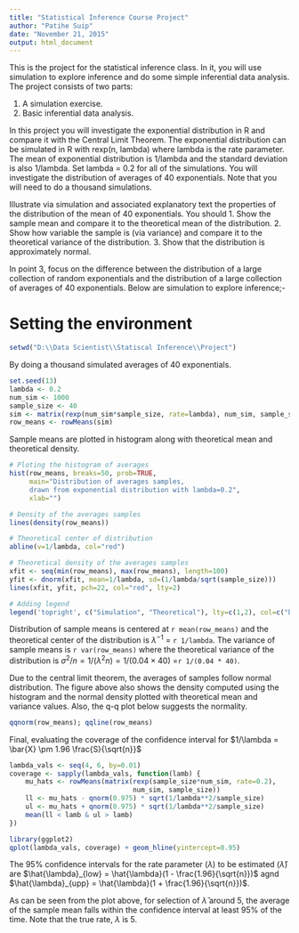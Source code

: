 ```yaml
---
title: "Statistical Inference Course Project"
author: "Patihe Suip"
date: "November 21, 2015"
output: html_document
---
```


This is the project for the statistical inference class. In it, you will use simulation to explore inference and do some simple inferential data analysis. The project consists of two parts:

1. A simulation exercise.
2. Basic inferential data analysis.

In this project you will investigate the exponential distribution in R and compare it with the Central Limit Theorem. The exponential distribution can be simulated in R with rexp(n, lambda) where lambda is the rate parameter. The mean of exponential distribution is 1/lambda and the standard deviation is also 1/lambda. Set lambda = 0.2 for all of the simulations. You will investigate the distribution of averages of 40 exponentials. Note that you will need to do a thousand simulations.

Illustrate via simulation and associated explanatory text the properties of the distribution of the mean of 40 exponentials.  You should
1. Show the sample mean and compare it to the theoretical mean of the distribution.
2. Show how variable the sample is (via variance) and compare it to the theoretical variance of the distribution.
3. Show that the distribution is approximately normal.

In point 3, focus on the difference between the distribution of a large collection of random exponentials and the distribution of a large collection of averages of 40 exponentials. Below are simulation to explore inference;-

# Setting the environment

```r
setwd("D:\\Data Scientist\\Statiscal Inference\\Project")
```

By doing a thousand simulated averages of 40 exponentials.

```r
set.seed(13)
lambda <- 0.2
num_sim <- 1000
sample_size <- 40
sim <- matrix(rexp(num_sim*sample_size, rate=lambda), num_sim, sample_size)
row_means <- rowMeans(sim)
```

Sample means are plotted in histogram along with theoretical mean and theoretical density.

```r
# Ploting the histogram of averages
hist(row_means, breaks=50, prob=TRUE,
     main="Distribution of averages samples,
     drawn from exponential distribution with lambda=0.2",
     xlab="")

# Density of the averages samples
lines(density(row_means))

# Theoretical center of distribution
abline(v=1/lambda, col="red")

# Theoretical density of the averages samples
xfit <- seq(min(row_means), max(row_means), length=100)
yfit <- dnorm(xfit, mean=1/lambda, sd=(1/lambda/sqrt(sample_size)))
lines(xfit, yfit, pch=22, col="red", lty=2)

# Adding legend
legend('topright', c("Simulation", "Theoretical"), lty=c(1,2), col=c("black", "red"))
```

Distribution of sample means is centered at `r mean(row_means)`
and the theoretical center of the distribution is $\lambda^{-1}$ = `r 1/lambda`. The variance of sample means is `r var(row_means)` where the theoretical variance of the distribution is $\sigma^2 / n = 1/(\lambda^2 n) = 1/(0.04 \times 40)$ =`r 1/(0.04 * 40)`.

Due to the central limit theorem, the averages of samples follow normal distribution. The figure above also shows the density computed using the histogram and the normal density plotted with theoretical mean and variance values. Also, the q-q plot below suggests the normality.

```r
qqnorm(row_means); qqline(row_means)
```

Final, evaluating the coverage of the confidence interval for
$1/\lambda = \bar{X} \pm 1.96 \frac{S}{\sqrt{n}}$

```r
lambda_vals <- seq(4, 6, by=0.01)
coverage <- sapply(lambda_vals, function(lamb) {
    mu_hats <- rowMeans(matrix(rexp(sample_size*num_sim, rate=0.2),
                               num_sim, sample_size))
    ll <- mu_hats - qnorm(0.975) * sqrt(1/lambda**2/sample_size)
    ul <- mu_hats + qnorm(0.975) * sqrt(1/lambda**2/sample_size)
    mean(ll < lamb & ul > lamb)
})

library(ggplot2)
qplot(lambda_vals, coverage) + geom_hline(yintercept=0.95)
```

The 95% confidence intervals for the rate parameter ($\lambda$) to be estimated ($\hat{\lambda}$) are $\hat{\lambda}_{low} = \hat{\lambda}(1 - \frac{1.96}{\sqrt{n}})$ agnd $\hat{\lambda}_{upp} = \hat{\lambda}(1 + \frac{1.96}{\sqrt{n}})$.

As can be seen from the plot above, for selection of $\hat{\lambda}$ around 5, the average of the sample mean falls within the confidence interval at least 95% of the time. Note that the true rate, $\lambda$ is 5.
